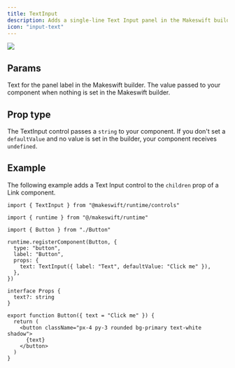```yaml
---
title: TextInput
description: Adds a single-line Text Input panel in the Makeswift builder to visually edit a `string` prop.
icon: "input-text"
---
```


<Frame
  type="glass"
  caption="A Text Input panel for a Button component to change the text"
>
  <img src="/images/text-input-panel.png" />
</Frame>

## Params

<ParamField query="label" type="string" default="Text">
  Text for the panel label in the Makeswift builder.
</ParamField>

<ParamField query="defaultValue" type="string">
  The value passed to your component when nothing is set in the Makeswift
  builder.
</ParamField>

## Prop type

The TextInput control passes a `string` to your component. If you don't set a `defaultValue` and no value is set in the builder, your component receives `undefined`.

## Example

The following example adds a Text Input control to the `children` prop of a Link component.

<CodeGroup>

```tsx Button.makeswift.ts
import { TextInput } from "@makeswift/runtime/controls"

import { runtime } from "@/makeswift/runtime"

import { Button } from "./Button"

runtime.registerComponent(Button, {
  type: "button",
  label: "Button",
  props: {
    text: TextInput({ label: "Text", defaultValue: "Click me" }),
  },
})
```

```tsx Button.tsx
interface Props {
  text?: string
}

export function Button({ text = "Click me" }) {
  return (
    <button className="px-4 py-3 rounded bg-primary text-white shadow">
      {text}
    </button>
  )
}
```

</CodeGroup>

